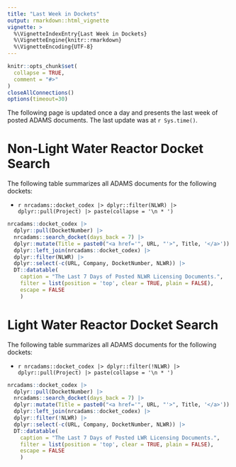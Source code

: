 ```yaml
---
title: "Last Week in Dockets"
output: rmarkdown::html_vignette
vignette: >
  %\VignetteIndexEntry{Last Week in Dockets}
  %\VignetteEngine{knitr::rmarkdown}
  %\VignetteEncoding{UTF-8}
---
```


```r
knitr::opts_chunk$set(
  collapse = TRUE,
  comment = "#>"
)
closeAllConnections()
options(timeout=30)
```

The following page is updated once a day and presents the last week of posted ADAMS documents. The last update was at `r Sys.time()`.

# Non-Light Water Reactor Docket Search

The following table summarizes all ADAMS documents for the following dockets: 

* `r nrcadams::docket_codex |> dplyr::filter(NLWR) |> dplyr::pull(Project) |> paste(collapse = '\n * ')`


```r
nrcadams::docket_codex |>
  dplyr::pull(DocketNumber) |>
  nrcadams::search_docket(days_back = 7) |>
  dplyr::mutate(Title = paste0("<a href='", URL, "'>", Title, '</a>')) |>
  dplyr::left_join(nrcadams::docket_codex) |>
  dplyr::filter(NLWR) |>
  dplyr::select(-c(URL, Company, DocketNumber, NLWR)) |>
  DT::datatable(
    caption = "The Last 7 Days of Posted NLWR Licensing Documents.",
    filter = list(position = 'top', clear = TRUE, plain = FALSE),
    escape = FALSE
    )
```



# Light Water Reactor Docket Search

The following table summarizes all ADAMS documents for the following dockets:

* `r nrcadams::docket_codex |> dplyr::filter(!NLWR) |> dplyr::pull(Project) |> paste(collapse = '\n * ')`


```r
nrcadams::docket_codex |>
  dplyr::pull(DocketNumber) |>
  nrcadams::search_docket(days_back = 7) |>
  dplyr::mutate(Title = paste0("<a href='", URL, "'>", Title, '</a>')) |>
  dplyr::left_join(nrcadams::docket_codex) |>
  dplyr::filter(!NLWR) |>
  dplyr::select(-c(URL, Company, DocketNumber, NLWR)) |>
  DT::datatable(
    caption = "The Last 7 Days of Posted LWR Licensing Documents.",
    filter = list(position = 'top', clear = TRUE, plain = FALSE),
    escape = FALSE
    )
```
